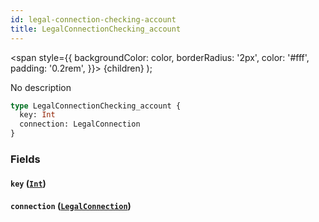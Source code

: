 ```yaml
---
id: legal-connection-checking-account
title: LegalConnectionChecking_account
---
```


<span
style={{
      backgroundColor: color,
      borderRadius: '2px',
      color: '#fff',
      padding: '0.2rem',
    }}>
{children}
</span>
);

No description

```graphql
type LegalConnectionChecking_account {
  key: Int
  connection: LegalConnection
}
```

### Fields

#### `key` ([`Int`](/v1/scalars/int))

#### `connection` ([`LegalConnection`](/v1/objects/legal-connection))

